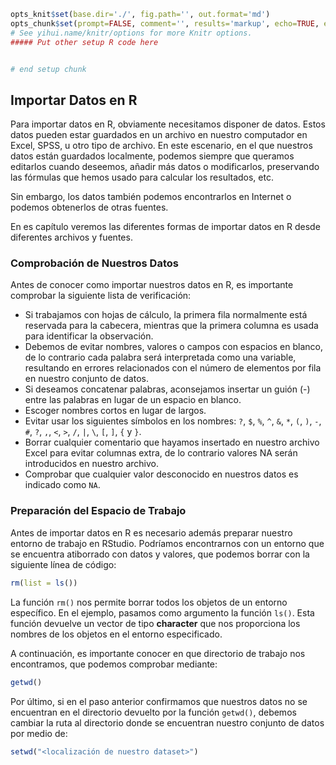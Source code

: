 ```r
opts_knit$set(base.dir='./', fig.path='', out.format='md')
opts_chunk$set(prompt=FALSE, comment='', results='markup', echo=TRUE, eval=FALSE)
# See yihui.name/knitr/options for more Knitr options.
##### Put other setup R code here


# end setup chunk
```
## Importar Datos en R

Para importar datos en R, obviamente necesitamos disponer de datos. Estos datos
pueden estar guardados en un archivo en nuestro computador en Excel, SPSS, u otro
tipo de archivo. En este escenario, en el que nuestros datos están guardados localmente, podemos siempre que queramos editarlos cuando deseemos, añadir más datos o modificarlos, preservando las fórmulas que hemos usado para calcular los resultados, etc.

Sin embargo, los datos también podemos encontrarlos en Internet o podemos obtenerlos de otras fuentes.

En es capítulo veremos las diferentes formas de importar datos en R desde diferentes archivos y fuentes.

### Comprobación de Nuestros Datos

Antes de conocer como importar nuestros datos en R, es importante comprobar la 
siguiente lista de verificación:

* Si trabajamos con hojas de cálculo, la primera fila normalmente está reservada
para la cabecera, mientras que la primera columna es usada para identificar la
observación.
* Debemos de evitar nombres, valores o campos con espacios en blanco, de lo
contrario cada palabra será interpretada como una variable, resultando en 
errores relacionados con el número de elementos por fila en nuestro conjunto de
datos.
* Si deseamos concatenar palabras, aconsejamos insertar un guión (-) entre las
palabras en lugar de un espacio en blanco.
* Escoger nombres cortos en lugar de largos.
* Evitar usar los siguientes símbolos en los nombres: `?`, `$`, `%`, `^`, `&`, 
`*`, `(`, `)`, `-`, `#`, `?`, `,`, `< `, `>`, `/`, `|`, `\`, `[`, `]`, `{` y `}`.
* Borrar cualquier comentario que hayamos insertado en nuestro archivo Excel para
evitar columnas extra, de lo contrario valores NA serán introducidos en nuestro
archivo.
* Comprobar que cualquier valor desconocido en nuestros datos es indicado como `NA`.

### Preparación del Espacio de Trabajo

Antes de importar datos en R es necesario además preparar nuestro entorno de trabajo en RStudio. Podríamos encontrarnos con un entorno que se encuentra atiborrado con datos y valores, que podemos borrar con la siguiente línea de código:

```r
rm(list = ls())
```

La función `rm()` nos permite borrar todos los objetos de un entorno específico. En el ejemplo, pasamos como argumento la función `ls()`. Esta función devuelve un vector de tipo __character__ que nos proporciona los nombres de los objetos en el entorno especificado.

A continuación, es importante conocer en que directorio de trabajo nos encontramos, que podemos comprobar mediante:

```r
getwd()
```

Por último, si en el paso anterior confirmamos que nuestros datos no se encuentran en el directorio devuelto por la función `getwd()`, debemos cambiar la ruta al directorio donde se encuentran nuestro conjunto de datos por medio de:

```r
setwd("<localización de nuestro dataset>")
```



















